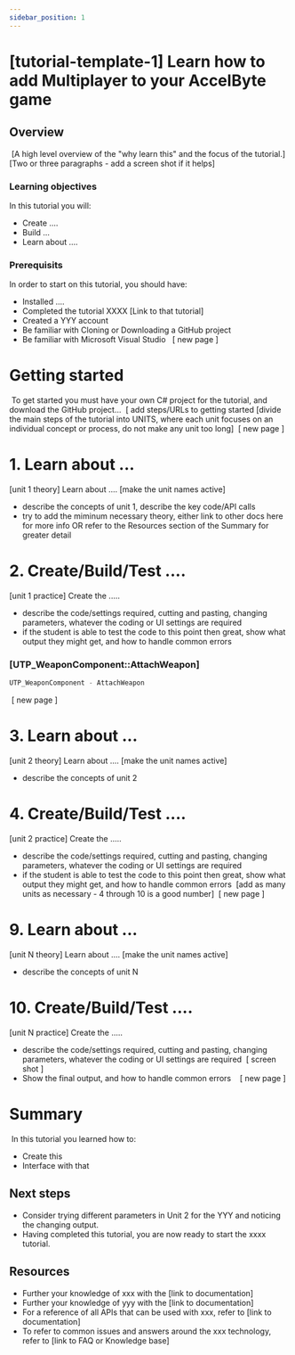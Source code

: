 ```yaml
---
sidebar_position: 1
---
```


# [tutorial-template-1] Learn how to add Multiplayer to your AccelByte game
## Overview
​
[A high level overview of the "why learn this" and the focus of the tutorial.]
​
[Two or three paragraphs - add a screen shot if it helps]
​
### Learning objectives
In this tutorial you will:
* Create ....
* Build ...
* Learn about ....
​
### Prerequisits
In order to start on this tutorial, you should have:
* Installed ....
* Completed the tutorial XXXX [Link to that tutorial]
* Created a YYY account
* Be familiar with Cloning or Downloading a GitHub project
* Be familiar with Microsoft Visual Studio
​
​
[ new page ]
# Getting started
​
To get started you must have your own C# project for the tutorial, and download the GitHub project...
​
[ add steps/URLs to getting started
​
[divide the main steps of the tutorial into UNITS, where each unit focuses on an individual concept or process, do not make any unit too long]
​
[ new page ]
# 1. Learn about ...
[unit 1 theory] Learn about .... [make the unit names active]
- describe the concepts of unit 1, describe the key code/API calls
- try to add the miminum necessary theory, either link to other docs here for more info OR refer to the Resources section of the Summary for greater detail
​
# 2. Create/Build/Test ....
[unit 1 practice] Create the .....
- describe the code/settings required, cutting and pasting, changing parameters, whatever the coding or UI settings are required
- if the student is able to test the code to this point then great, show what output they might get, and how to handle common errors
​

### [UTP_WeaponComponent::AttachWeapon]
```cpp
UTP_WeaponComponent - AttachWeapon
```

​
[ new page ]
# 3. Learn about ...
[unit 2 theory] Learn about .... [make the unit names active]
- describe the concepts of unit 2
​
# 4. Create/Build/Test ....
[unit 2 practice] Create the .....
- describe the code/settings required, cutting and pasting, changing parameters, whatever the coding or UI settings are required
- if the student is able to test the code to this point then great, show what output they might get, and how to handle common errors
​
[add as many units as necessary - 4 through 10 is a good number]
​
[ new page ]
# 9. Learn about ...
[unit N theory] Learn about .... [make the unit names active]
- describe the concepts of unit N
​
# 10. Create/Build/Test ....
[unit N practice] Create the .....
- describe the code/settings required, cutting and pasting, changing parameters, whatever the coding or UI settings are required
​
[ screen shot ]
- Show the final output, and how to handle common errors
​
​
​
[ new page ]
# Summary
​
In this tutorial you learned how to:
* Create this
* Interface with that
​
​
## Next steps
* Consider trying different parameters in Unit 2 for the YYY and noticing the changing output.
* Having completed this tutorial, you are now ready to start the xxxx tutorial. 
​
## Resources
* Further your knowledge of xxx with the [link to documentation]
* Further your knowledge of yyy with the [link to documentation]
* For a reference of all APIs that can be used with xxx, refer to  [link to documentation]
* To refer to common issues and answers around the xxx technology, refer to [link to FAQ or Knowledge base]
